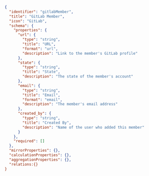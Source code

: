```json showLineNumbers
{
  "identifier": "gitlabMember",
  "title": "GitLab Member",
  "icon": "GitLab",
  "schema": {
    "properties": {
      "url": {
        "type": "string",
        "title": "URL",
        "format": "url",
        "description": "Link to the member's GitLab profile"
      },
      "state": {
        "type": "string",
        "title": "State",
        "description": "The state of the member's account"
      },
      "email": {
        "type": "string",
        "title": "Email",
        "format": "email",
        "description": "The member's email address"
      },
      "created_by": {
        "type": "string",
        "title": "Created By",
        "description": "Name of the user who added this member"
      }
    },
    "required": []
  },
  "mirrorProperties": {},
  "calculationProperties": {},
  "aggregationProperties": {},
  "relations:{}
}
```